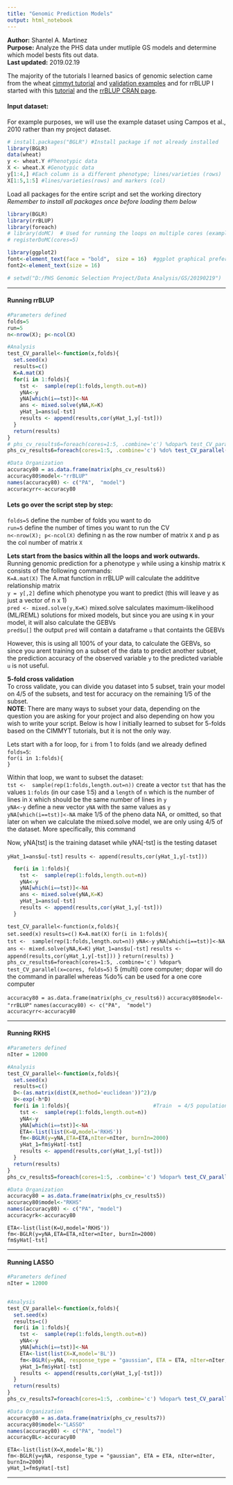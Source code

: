 ---
title: "Genomic Prediction Models"
output: html_notebook
---

**Author:** Shantel A. Martinez  
**Purpose:** Analyze the PHS data under mutliple GS models and determine which model bests fits out data.   
**Last updated:** 2019.02.19  

The majority of the tutorials I learned basics of genomic selection came from the wheat [cimmyt tutorial](http://bglr.r-forge.r-project.org/BGLR-tutorial.pdf) and [validation examples](https://github.com/gdlc/BGLR-R/blob/master/inst/md/Validation.md) and for rrBLUP I started with this [tutorial](http://pbgworks.org/sites/pbgworks.org/files/Introduction%20to%20Genomic%20Selection%20in%20R.pdf) and the [rrBLUP CRAN page](https://cran.r-project.org/web/packages/rrBLUP/rrBLUP.pdf).   

#### Input dataset:
For example purposes, we will use the example dataset using Campos et al., 2010 rather than my project dataset.   
```{r}
# install.packages("BGLR") #Install package if not already installed
library(BGLR)
data(wheat)
y <- wheat.Y #Phenotypic data
X <- wheat.X #Genotypic data
y[1:4,] #Each column is a different phenotype; lines/varieties (rows)
X[1:5,1:5] #lines/varieties(rows) and markers (col)
```

Load all packages for the entire script and set the working directory   
*Remember to install all packages once before loading them below*  
```{r}
library(BGLR)
library(rrBLUP)
library(foreach)
# library(doMC)  # Used for running the loops on multiple cores (example here, 5 cores)
# registerDoMC(cores=5) 

library(ggplot2)
font<-element_text(face = "bold",  size = 16)  #ggplot graphical preferences
font2<-element_text(size = 16)

# setwd("D:/PHS Genomic Selection Project/Data Analysis/GS/20190219")

```

-------------

#### Running rrBLUP  


```{r}
#Parameters defined  
folds=5              
run=5
n<-nrow(X); p<-ncol(X)

#Analysis
test_CV_parallel<-function(x,folds){   
  set.seed(x)
  results=c()
  K=A.mat(X) 
  for(i in 1:folds){   
    tst <-  sample(rep(1:folds,length.out=n))
    yNA<-y
    yNA[which(i==tst)]<-NA 
    ans <- mixed.solve(yNA,K=K)
    yHat_1=ans$u[-tst]
    results <- append(results,cor(yHat_1,y[-tst]))
  }
  return(results)
}
# phs_cv_results6=foreach(cores=1:5, .combine='c') %dopar% test_CV_parallel(x=cores, folds=5) #5 (multi) core computer; dopar will do the command in parallel
phs_cv_results6=foreach(cores=1:5, .combine='c') %do% test_CV_parallel(x=cores, folds=5) #one core computer

#Data Organization
accuracy80 = as.data.frame(matrix(phs_cv_results6)) 
accuracy80$model<-"rrBLUP"
names(accuracy80) <- c("PA",  "model")      
accuracyrr<-accuracy80
``` 

#### Lets go over the script step by step:  
`folds=5` define the number of folds you want to do  
`run=5` define the number of times you want to run the CV  
`n<-nrow(X); p<-ncol(X)` defining n as the row number of matrix `X` and p as the col number of matrix `X`    

**Lets start from the basics within all the loops and work outwards.**  
Running genomic prediction for a phenotype `y` while using a kinship matrix `K` consists of the following commands:  
`K=A.mat(X)` The A.mat function in rrBLUP will calculate the addititve relationship matrix  
`y = y[,2]` define which phenotype you want to predict (this will leave y as just a vector of n x 1)  
`pred <- mixed.solve(y,K=K)` mixed.solve salculates maximum-likelihood (ML/REML) solutions for mixed models, but since you are using `K` in your model, it will also calculate the GEBVs  
`pred$u[]` the output `pred` will contain a dataframe `u` that containts the GEBVs
  
However, this is using all 100% of your data, to calculate the GEBVs, so since you arent training on a subset of the data to predict another subset, the prediction accuracy of the observed variable `y` to the predicted variable `u` is not useful.  

**5-fold cross validation **  
To cross validate, you can divide you dataset into 5 subset, train your model on 4/5 of the subsets, and test for accuracy on the remaining 1/5 of the subset.   
**NOTE**: There are many ways to subset your data, depending on the question you are asking for your project and also depending on how you wish to write your script. Below is how I initially learned to subset for 5-folds based on the CIMMYT tutorials, but it is not the only way. 

Lets start with a for loop, for `i` from 1 to folds (and we already defined `folds=5`:  
`  for(i in 1:folds){`     
`  }`   
  
Within that loop, we want to subset the dataset:  
`tst <-  sample(rep(1:folds,length.out=n))` create a vector `tst` that has the values `1:folds` (in our case 1:5) and a `length` of `n` which is the number of lines in `X` which should be the same number of lines in `y`     
`yNA<-y` define a new vector `yNA` with the same values as `y`    
`yNA[which(i==tst)]<-NA` make 1/5 of the pheno data NA, or omitted, so that later on when we calculate the mixed.solve model, we are only using 4/5 of the dataset. More specifically, this command    

Now, yNA[tst] is the training dataset while yNA[-tst] is the testing dataset   


`    yHat_1=ans$u[-tst]`
`    results <- append(results,cor(yHat_1,y[-tst]))`

```{r}
  for(i in 1:folds){   
    tst <-  sample(rep(1:folds,length.out=n))
    yNA<-y
    yNA[which(i==tst)]<-NA 
    ans <- mixed.solve(yNA,K=K)
    yHat_1=ans$u[-tst]
    results <- append(results,cor(yHat_1,y[-tst]))
  }
```

`test_CV_parallel<-function(x,folds){`   
`  set.seed(x)`
`  results=c()`
`  K=A.mat(X)` 
`  for(i in 1:folds){`   
`    tst <-  sample(rep(1:folds,length.out=n))`
 `   yNA<-y`
`    yNA[which(i==tst)]<-NA `
`    ans <- mixed.solve(yNA,K=K)`
`    yHat_1=ans$u[-tst]`
`    results <- append(results,cor(yHat_1,y[-tst]))`
`  }`
`  return(results)`
`}`
`phs_cv_results6=foreach(cores=1:5, .combine='c') %dopar% test_CV_parallel(x=cores, folds=5)` 5 (multi) core computer; dopar will do the command in parallel whereas %do% can be used for a one core computer

`accuracy80 = as.data.frame(matrix(phs_cv_results6))` 
`accuracy80$model<-"rrBLUP"`
`names(accuracy80) <- c("PA",  "model") `     
`accuracyrr<-accuracy80`


----------

#### Running RKHS  


```{r} 
#Parameters defined
nIter = 12000

#Analysis
test_CV_parallel<-function(x,folds){   
  set.seed(x)
  results=c()
  D<-(as.matrix(dist(X,method='euclidean'))^2)/p
  U<-exp(-h*D) 
  for(i in 1:folds){                           #Train  = 4/5 population; 80% of the lines
    tst <-  sample(rep(1:folds,length.out=n))
    yNA<-y
    yNA[which(i==tst)]<-NA 
    ETA<-list(list(K=U,model='RKHS'))
    fm<-BGLR(y=yNA,ETA=ETA,nIter=nIter, burnIn=2000)
    yHat_1=fm$yHat[-tst]
    results <- append(results,cor(yHat_1,y[-tst]))
  }
  return(results)
}
phs_cv_results5=foreach(cores=1:5, .combine='c') %dopar% test_CV_parallel(x=cores, folds=5)

#Data Organization
accuracy80 = as.data.frame(matrix(phs_cv_results5)) 
accuracy80$model<-"RKHS"
names(accuracy80) <- c("PA", "model")        
accuracyrk<-accuracy80 

```


`ETA<-list(list(K=U,model='RKHS'))`  
`fm<-BGLR(y=yNA,ETA=ETA,nIter=nIter, burnIn=2000)`  
`fm$yHat[-tst]`  
 
----------

#### Running LASSO  



```{r}
#Parameters defined
nIter = 12000


#Analysis
test_CV_parallel<-function(x,folds){   
  set.seed(x)
  results=c()
  for(i in 1:folds){   
    tst <-  sample(rep(1:folds,length.out=n))
    yNA<-y
    yNA[which(i==tst)]<-NA 
    ETA<-list(list(X=X,model='BL'))
    fm<-BGLR(y=yNA, response_type = "gaussian", ETA = ETA, nIter=nIter, burnIn=2000) 
    yHat_1=fm$yHat[-tst]
    results <- append(results,cor(yHat_1,y[-tst]))
  }
  return(results)
}
phs_cv_results7=foreach(cores=1:5, .combine='c') %dopar% test_CV_parallel(x=cores, folds=5)

#Data Organization
accuracy80 = as.data.frame(matrix(phs_cv_results7)) 
accuracy80$model<-"LASSO"
names(accuracy80) <- c("PA", "model")      
accuracyBL<-accuracy80

``` 



`    ETA<-list(list(X=X,model='BL'))`  
`    fm<-BGLR(y=yNA, response_type = "gaussian", ETA = ETA, nIter=nIter, burnIn=2000) `  
`    yHat_1=fm$yHat[-tst]`  



----------
